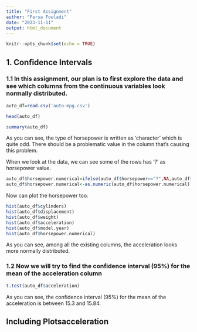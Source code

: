 ```yaml
---
title: "First Assignment"
author: "Parsa Fouladi"
date: "2023-11-11"
output: html_document
---
```


```r
knitr::opts_chunk$set(echo = TRUE)
```

## 1. Confidence Intervals

### 1.1 In this assignment, our plan is to first explore the data and see which columns from the continuous variables look normally distributed.

```r
auto_df=read.csv('auto-mpg.csv')
```

```r
head(auto_df)
```

```r
summary(auto_df)
```

As you can see, the type of horsepower is written as 'character' which is quite odd. There should be a problematic value in the column that's causing this problem.

When we look at the data, we can see some of the rows has '?' as horsepower value.

```r
auto_df$horsepower.numerical=ifelse(auto_df$horsepower=="?",NA,auto_df$horsepower)
auto_df$horsepower.numerical<-as.numeric(auto_df$horsepower.numerical)
```

Now can plot the horsepower too.

```r
hist(auto_df$cylinders)
hist(auto_df$displacement)
hist(auto_df$weight)
hist(auto_df$acceleration)
hist(auto_df$model.year)
hist(auto_df$horsepower.numerical)
```

As you can see, among all the existing columns, the acceleration looks more normally distributed.

### 1.2 Now we will try to find the confidence interval (95%) for the mean of the acceleration column

```r
t.test(auto_df$acceleration)
```

As you can see, the confidence interval (95%) for the mean of the acceleration is between 15.3 and 15.84.

## Including Plotsacceleration
